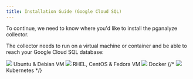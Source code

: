 ```yaml
---
title: Installation Guide (Google Cloud SQL)
---
```


To continue, we need to know where you'd like to install the pganalyze collector.

The collector needs to run on a virtual machine or container and be able to reach your Google Cloud SQL database:

<div className="install-choice">
  <Link className="install-choice--step" to="02_install_the_collector_deb">
    <img src="/images/docs/logo_ubuntu.png" />
    Ubuntu &amp; Debian VM
  </Link>
  <Link className="install-choice--step" to="02_install_the_collector_yum">
    <img src="/images/docs/logo_redhat.png" />
    RHEL, CentOS &amp; Fedora VM
  </Link>
  <Link className="install-choice--step" to="02_install_the_collector_docker">
    <img src="/images/docs/docker.png" />
    Docker
  </Link>
  {/*<Link className="install-choice--step" to="02_enable_pg_stat_statements_kubernetes">
    <img src="/images/docs/logo_kubernetes.png" />
    Kubernetes
  </Link>*/}
</div>
